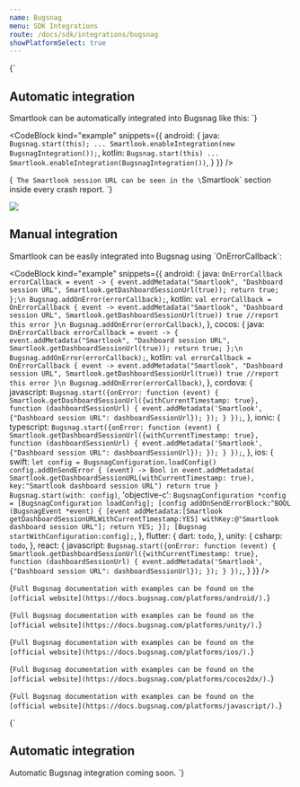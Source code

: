 ```yaml
---
name: Bugsnag
menu: SDK Integrations
route: /docs/sdk/integrations/bugsnag
showPlatformSelect: true
---
```




<Title>Bugsnag integration</Title>

<TextBlock visibleOn="android">{`
## Automatic integration
Smartlook can be automatically integrated into Bugsnag like this:
`}</TextBlock>

<CodeBlock
  kind="example"
  snippets={{
    android: {
      java: `
Bugsnag.start(this);
...
Smartlook.enableIntegration(new BugsnagIntegration());
      `,
      kotlin: `
Bugsnag.start(this)
...
Smartlook.enableIntegration(BugsnagIntegration())
      `,
  }
  }}
/>

<TextBlock visibleOn="android">{`
The Smartlook session URL can be seen in the \`Smartlook\` section inside every crash report.
`}</TextBlock>

<img visibleOn="android" src={auto_integration_bugsnag} />

## Manual integration

<TextBlock invisibleOn='ios,xamarin'>
Smartlook can be easily integrated into Bugsnag using `OnErrorCallback`:
</TextBlock>

<CodeBlock
  kind="example"
  snippets={{
    android: {
      java: `
OnErrorCallback errorCallback = event -> {
    event.addMetadata("Smartlook", "Dashboard session URL", Smartlook.getDashboardSessionUrl(true));
    return true;
};\n
Bugsnag.addOnError(errorCallback);
      `,
      kotlin: `
val errorCallback = OnErrorCallback { event ->
    event.addMetadata("Smartlook", "Dashboard session URL", Smartlook.getDashboardSessionUrl(true))
    true //report this error
}\n
Bugsnag.addOnError(errorCallback)
      `,
    },
    cocos: {
      java: `
OnErrorCallback errorCallback = event -> {
    event.addMetadata("Smartlook", "Dashboard session URL", Smartlook.getDashboardSessionUrl(true));
    return true;
};\n
Bugsnag.addOnError(errorCallback);
      `,
      kotlin: `
val errorCallback = OnErrorCallback { event ->
    event.addMetadata("Smartlook", "Dashboard session URL", Smartlook.getDashboardSessionUrl(true))
    true //report this error
}\n
Bugsnag.addOnError(errorCallback)
      `,
    },
    cordova: {
      javascript: `
Bugsnag.start({onError: function (event) {
        Smartlook.getDashboardSessionUrl({withCurrentTimestamp: true},
        function (dashboardSessionUrl) {
            event.addMetadata('Smartlook', {"Dashboard session URL": dashboardSessionUrl});
        });
    }
});
      `,
    },
    ionic: {
      typescript: `
Bugsnag.start({onError: function (event) {
        Smartlook.getDashboardSessionUrl({withCurrentTimestamp: true},
        function (dashboardSessionUrl) {
            event.addMetadata('Smartlook', {"Dashboard session URL": dashboardSessionUrl});
        });
    }
});
      `,
    },
    ios: {
      swift: `
let config = BugsnagConfiguration.loadConfig()
config.addOnSendError { (event) -> Bool in
    event.addMetadata(    Smartlook.getDashboardSessionURL(withCurrentTimestamp: true), key:"Smartlook dashboard session URL")
    return true
}
Bugsnag.start(with: config)
      `,
      'objective-c': `
BugsnagConfiguration *config = [BugsnagConfiguration loadConfig];
[config addOnSendErrorBlock:^BOOL (BugsnagEvent *event) {
  [event addMetadata:[Smartlook getDashboardSessionURLWithCurrentTimestamp:YES] withKey:@"Smartlook dashboard session URL"];
  return YES;
}];
[Bugsnag startWithConfiguration:config];
      `,
    },
    flutter: {
      dart: `
todo
      `,
  },
  unity: {
    csharp: `
todo
`,
  },
  react: {
    javascript: `
Bugsnag.start({onError: function (event) {
        Smartlook.getDashboardSessionUrl({withCurrentTimestamp: true},
        function (dashboardSessionUrl) {
            event.addMetadata('Smartlook', {"Dashboard session URL": dashboardSessionUrl});
        });
    }
});
`,
  }
  }}
/>

<TextBlock kind="note" visibleOn="android">{`
Full Bugsnag documentation with examples can be found on the [official website](https://docs.bugsnag.com/platforms/android/).
`}</TextBlock>

<TextBlock kind="note" visibleOn="unity">{`
Full Bugsnag documentation with examples can be found on the [official website](https://docs.bugsnag.com/platforms/unity/).
`}</TextBlock>

<TextBlock kind="note" visibleOn="ios">{`
Full Bugsnag documentation with examples can be found on the [official website](https://docs.bugsnag.com/platforms/ios/).
`}</TextBlock>

<TextBlock kind="note" visibleOn="cocos">{`
Full Bugsnag documentation with examples can be found on the [official website](https://docs.bugsnag.com/platforms/cocos2dx/).
`}</TextBlock>

<TextBlock kind="note" visibleOn="cordova,ionic,react">{`
Full Bugsnag documentation with examples can be found on the [official website](https://docs.bugsnag.com/platforms/javascript/).
`}</TextBlock>

<TextBlock invisibleOn="android,ios">{`
## Automatic integration
Automatic Bugsnag integration coming soon.
`}</TextBlock>
